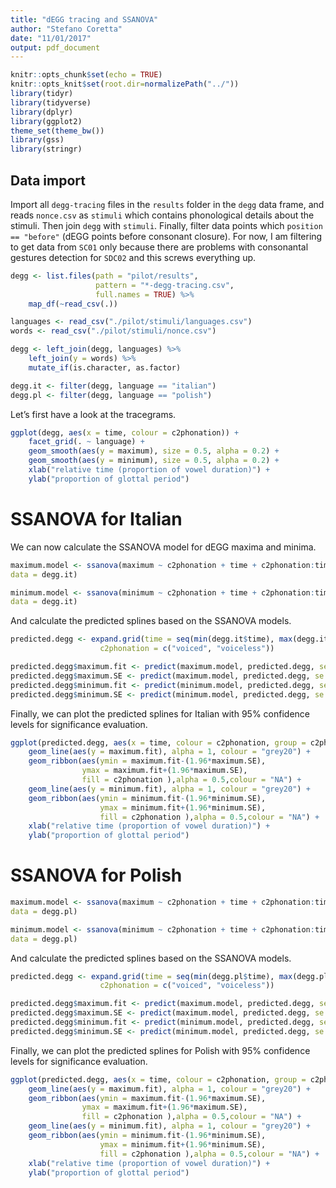 ```yaml
---
title: "dEGG tracing and SSANOVA"
author: "Stefano Coretta"
date: "11/01/2017"
output: pdf_document
---
```


```r
knitr::opts_chunk$set(echo = TRUE)
knitr::opts_knit$set(root.dir=normalizePath("../"))
library(tidyr)
library(tidyverse)
library(dplyr)
library(ggplot2)
theme_set(theme_bw())
library(gss)
library(stringr)
```

## Data import

Import all `degg-tracing` files in the `results` folder in the `degg` data frame, and reads `nonce.csv` as `stimuli` which contains phonological details about the stimuli. Then join `degg` with `stimuli`. Finally, filter data points which `position == "before"` (dEGG points before consonant closure). For now, I am filtering to get data from `SC01` only because there are problems with consonantal gestures detection for `SDC02` and this screws everything up.

```r
degg <- list.files(path = "pilot/results",
                   pattern = "*-degg-tracing.csv",
                   full.names = TRUE) %>%
    map_df(~read_csv(.))

languages <- read_csv("./pilot/stimuli/languages.csv")
words <- read_csv("./pilot/stimuli/nonce.csv")

degg <- left_join(degg, languages) %>%
    left_join(y = words) %>%
    mutate_if(is.character, as.factor)

degg.it <- filter(degg, language == "italian")
degg.pl <- filter(degg, language == "polish")
```

Let's first have a look at the tracegrams.

```r
ggplot(degg, aes(x = time, colour = c2phonation)) +
    facet_grid(. ~ language) +
    geom_smooth(aes(y = maximum), size = 0.5, alpha = 0.2) +
    geom_smooth(aes(y = minimum), size = 0.5, alpha = 0.2) +
    xlab("relative time (proportion of vowel duration)") +
    ylab("proportion of glottal period")
```

# SSANOVA for Italian

We can now calculate the SSANOVA model for dEGG maxima and minima.

```r
maximum.model <- ssanova(maximum ~ c2phonation + time + c2phonation:time,
data = degg.it)

minimum.model <- ssanova(minimum ~ c2phonation + time + c2phonation:time,
data = degg.it)
```

And calculate the predicted splines based on the SSANOVA models.

```r
predicted.degg <- expand.grid(time = seq(min(degg.it$time), max(degg.it$time), length = 100),
                    c2phonation = c("voiced", "voiceless"))

predicted.degg$maximum.fit <- predict(maximum.model, predicted.degg, se = TRUE)$fit
predicted.degg$maximum.SE <- predict(maximum.model, predicted.degg, se = TRUE)$se.fit
predicted.degg$minimum.fit <- predict(minimum.model, predicted.degg, se = TRUE)$fit
predicted.degg$minimum.SE <- predict(minimum.model, predicted.degg, se = TRUE)$se.fit
```

Finally, we can plot the predicted splines for Italian with 95% confidence levels for significance evaluation.

```r
ggplot(predicted.degg, aes(x = time, colour = c2phonation, group = c2phonation)) +
    geom_line(aes(y = maximum.fit), alpha = 1, colour = "grey20") +
    geom_ribbon(aes(ymin = maximum.fit-(1.96*maximum.SE),
                ymax = maximum.fit+(1.96*maximum.SE),
                fill = c2phonation ),alpha = 0.5,colour = "NA") +
    geom_line(aes(y = minimum.fit), alpha = 1, colour = "grey20") +
    geom_ribbon(aes(ymin = minimum.fit-(1.96*minimum.SE),
                    ymax = minimum.fit+(1.96*minimum.SE),
                    fill = c2phonation ),alpha = 0.5,colour = "NA") +
    xlab("relative time (proportion of vowel duration)") +
    ylab("proportion of glottal period")
```

# SSANOVA for Polish

```r
maximum.model <- ssanova(maximum ~ c2phonation + time + c2phonation:time,
data = degg.pl)

minimum.model <- ssanova(minimum ~ c2phonation + time + c2phonation:time,
data = degg.pl)
```

And calculate the predicted splines based on the SSANOVA models.

```r
predicted.degg <- expand.grid(time = seq(min(degg.pl$time), max(degg.pl$time), length = 100),
                    c2phonation = c("voiced", "voiceless"))

predicted.degg$maximum.fit <- predict(maximum.model, predicted.degg, se = TRUE)$fit
predicted.degg$maximum.SE <- predict(maximum.model, predicted.degg, se = TRUE)$se.fit
predicted.degg$minimum.fit <- predict(minimum.model, predicted.degg, se = TRUE)$fit
predicted.degg$minimum.SE <- predict(minimum.model, predicted.degg, se = TRUE)$se.fit
```

Finally, we can plot the predicted splines for Polish with 95% confidence levels for significance evaluation.

```r
ggplot(predicted.degg, aes(x = time, colour = c2phonation, group = c2phonation)) +
    geom_line(aes(y = maximum.fit), alpha = 1, colour = "grey20") +
    geom_ribbon(aes(ymin = maximum.fit-(1.96*maximum.SE),
                ymax = maximum.fit+(1.96*maximum.SE),
                fill = c2phonation ),alpha = 0.5,colour = "NA") +
    geom_line(aes(y = minimum.fit), alpha = 1, colour = "grey20") +
    geom_ribbon(aes(ymin = minimum.fit-(1.96*minimum.SE),
                    ymax = minimum.fit+(1.96*minimum.SE),
                    fill = c2phonation ),alpha = 0.5,colour = "NA") +
    xlab("relative time (proportion of vowel duration)") +
    ylab("proportion of glottal period")
```
